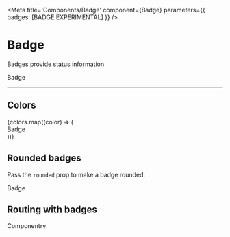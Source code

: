 

<Meta
  title='Components/Badge'
  component={Badge}
  parameters={{ badges: [BADGE.EXPERIMENTAL] }}
/>

# Badge

Badges provide status information

<Badge color='primary'>Badge</Badge>

---

## Colors

<div className='d-flex justify-content-center'>
  {colors.map((color) => (
    <div key={color} className='px-1'>
      <Badge color={color}>Badge</Badge>
    </div>
  ))}
</div>

## Rounded badges

Pass the `rounded` prop to make a badge rounded:

<Badge color='primary' rounded>
  Badge
</Badge>

## Routing with badges

<Badge as='a' color='primary' href='http://componentry.design'>
  Componentry
</Badge>
